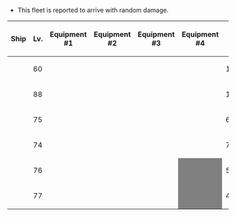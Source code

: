 * This fleet is reported to arrive with random damage.
{| class="wikitable" style="text-align:center"
|-
!Ship
!Lv.
!Equipment #1
!Equipment #2
!Equipment #3
!Equipment #4
!{{Firepower}}
!{{Torpedo}}
!{{AA}}
!{{Armor}}
|-
|{{ShipBattleCard|Yamato}}
| 60
| {{EquipmentCard|46cm Triple Gun Mount Kai|size=75px}}
| {{EquipmentCard|46cm Triple Gun Mount Kai|size=75px}}
| {{EquipmentCard|15.5cm Triple Secondary Gun Mount Kai|size=75px}}
| {{EquipmentCard|Type 91 Armor Piercing Shell|size=75px}} 
| 129 
| 0 
| 81 
| 108
|-
|{{ShipBattleCard|Nagato/Kai Ni}}
| 88
| {{EquipmentCard|41cm Twin Gun Mount|size=75px}}
| {{EquipmentCard|Prototype 41cm Triple Gun Mount|size=75px}}
| {{EquipmentCard|10cm Twin High-angle Gun Mount (Carriage)|size=75px}}
| {{EquipmentCard|Type 22 Surface Radar Kai 4|size=75px}} 
| 101 
| 0 
| 83 
| 104
|-
|{{ShipBattleCard|Myoukou/Kai Ni}}
| 75
| {{EquipmentCard|20.3cm (No.3) Twin Gun Mount|size=75px}}
| {{EquipmentCard|20.3cm (No.3) Twin Gun Mount|size=75px}}
| {{EquipmentCard|61cm Quadruple (Oxygen) Torpedo Mount|size=75px}}
| {{EquipmentCard|Type 0 Reconnaissance Seaplane Model 11B (Skilled)|size=75px}} 
| 60 
| 52 
| 44 
| 57
|-
|{{ShipBattleCard|Haguro/Kai Ni}}
| 74
| {{EquipmentCard|20.3cm (No.3) Twin Gun Mount|size=75px}}
| {{EquipmentCard|20.3cm (No.3) Twin Gun Mount|size=75px}}
| {{EquipmentCard|61cm Quadruple (Oxygen) Torpedo Mount|size=75px}}
| {{EquipmentCard|Type 0 Reconnaissance Seaplane Model 11B (Skilled)|size=75px}} 
| 72 
| 64 
| 53 
| 65
|-
|{{ShipBattleCard|Naganami/Kai Ni}}
| 76
| {{EquipmentCard|12.7cm Twin Gun Mount Model D Kai 2|size=75px}}
| {{EquipmentCard|61cm Quadruple (Oxygen) Torpedo Mount|size=75px}}
| {{EquipmentCard|Type 22 Surface Radar Kai 4|size=75px}}
|style="background:grey"| 
| 50 
| 49 
| 34 
| 39
|-
|{{ShipBattleCard|Hatsushimo/Kai Ni}}
| 77
| {{EquipmentCard|61cm Quadruple (Oxygen) Torpedo Mount|size=75px}}
| {{EquipmentCard|61cm Quadruple (Oxygen) Torpedo Mount|size=75px}}
| {{EquipmentCard|61cm Quadruple (Oxygen) Torpedo Mount|size=75px}}
|style="background:grey"| 
| 40 
| 46 
| 64 
| 38
|}